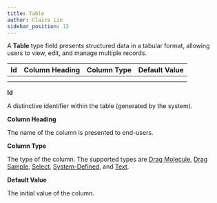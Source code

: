 ```yaml
---
title: Table
author: Claire Lin
sidebar_position: 12
---
```



A **Table** type field presents structured data in a tabular format, allowing users to view, edit, and manage multiple records.

| Id | Column Heading | Column Type | Default Value |
| -- | -------------- | ----------- | ------------- |
|    |                |             |               |
|    |                |             |               |

**Id**

A distinctive identifier within the table (generated by the system).

**Column Heading**

The name of the column is presented to end-users.

**Column Type**

The type of the column. The supported types are [Drag Molecule](drag-molecule.md), [Drag Sample](drag-sample.md), [Select](select.md), [System-Defined](system-defined.md), and [Text](text.md).

**Default Value**

The initial value of the column.


